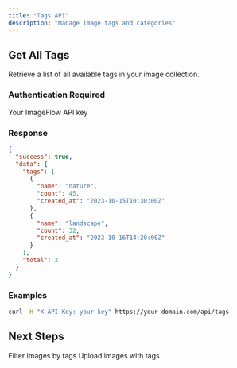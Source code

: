 ```yaml
---
title: "Tags API"
description: "Manage image tags and categories"
---
```


## Get All Tags

<api-endpoint method="GET" endpoint="/api/tags">

Retrieve a list of all available tags in your image collection.

### Authentication Required
<param-field header="X-API-Key" type="string" required>
  Your ImageFlow API key
</param-field>

### Response

```json
{
  "success": true,
  "data": {
    "tags": [
      {
        "name": "nature",
        "count": 45,
        "created_at": "2023-10-15T10:30:00Z"
      },
      {
        "name": "landscape", 
        "count": 32,
        "created_at": "2023-10-16T14:20:00Z"
      }
    ],
    "total": 2
  }
}
```

### Examples

```bash
curl -H "X-API-Key: your-key" https://your-domain.com/api/tags
```

</api-endpoint>

## Next Steps

<CardGroup cols={2}>
  <Card title="List Images" icon="images" href="/api-reference/images">
    Filter images by tags
  </Card>
  
  <Card title="Upload Images" icon="upload" href="/api-reference/upload">
    Upload images with tags
  </Card>
</CardGroup>